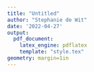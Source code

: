 ---
title: "Untitled"
author: "Stephanie de Wit"
date: '2022-04-27'
output: 
  pdf_document:
    latex_engine: pdflatex
    template: "style.tex"
geometry: margin=1in
---

\cvskill{English}{5}

\divider

\cvskill{Spanish}{4}

\divider

\cvskill{German}{3}